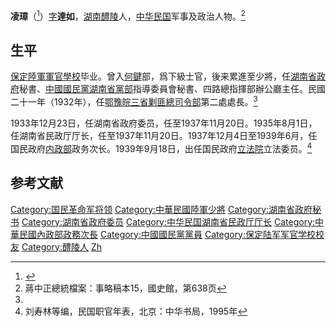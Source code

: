 '''凌璋'''（{{bd|1894年||1970年||}}<ref>{{Cite web |url=http://www.zzsskl.gov.cn/?thread-1170-1.html |title=中华民国国军将军 |accessdate=2020-02-11 |author= |date=2012-03-29 |work= |publisher=株洲社科网 |language=Zh-hans |archive-date=2018-12-06 |archive-url=https://web.archive.org/web/20181206164448/http://www.zzsskl.gov.cn/?thread-1170-1.html |dead-url=no }}</ref>）[[表字|字]]'''達如'''，[[湖南|湖南]][[醴陵|醴陵]]人，[[中华民国|中华民国]]军事及政治人物。<ref name=jiang>蔣中正總統檔案：事略稿本15，國史館，第638页</ref>

==生平==
[[保定陸軍軍官學校|保定陸軍軍官學校]]毕业。曾入[[何鍵|何鍵]]部，爲下級士官，後来累進至少將，任[[湖南省政府|湖南省政府]]秘書、[[中國國民黨湖南省黨部|中國國民黨湖南省黨部]]指導委員會秘書、四路總指揮部辦公廳主任。民國二十一年（1932年），任[[鄂豫皖三省剿匪總司令部|鄂豫皖三省剿匪總司令部]]第二處處長。<ref name=jiang/>

1933年12月23日，任湖南省政府委员，任至1937年11月20日。1935年8月1日，任湖南省民政厅厅长，任至1937年11月20日。1937年12月4日至1939年6月，任国民政府[[中華民國內政部|内政部]]政务次长。1939年9月18日，出任国民政府[[立法院|立法院]]立法委员。<ref>刘寿林等编，民国职官年表，北京：中华书局，1995年</ref>

==参考文献==
{{reflist}}

{{第4屆中華民國訓政時期立法委員名單}}
{{DEFAULTSORT:Ling凌}}
[[Category:国民革命军将领|Category:国民革命军将领]]
[[Category:中華民國陸軍少將|Category:中華民國陸軍少將]]
[[Category:湖南省政府秘书|Category:湖南省政府秘书]]
[[Category:湖南省政府委员|Category:湖南省政府委员]]
[[Category:中华民国湖南省民政厅厅长|Category:中华民国湖南省民政厅厅长]]
[[Category:中華民國內政部政務次長|Category:中華民國內政部政務次長]]
[[Category:中國國民黨黨員|Category:中國國民黨黨員]]
[[Category:保定陆军军官学校校友|Category:保定陆军军官学校校友]]
[[Category:醴陵人|Category:醴陵人]]
[[Category:凌姓|Zh]]